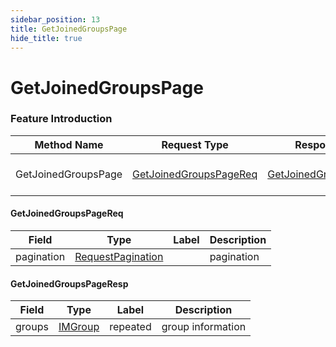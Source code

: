 ```yaml
---
sidebar_position: 13
title: GetJoinedGroupsPage
hide_title: true
---
```


# GetJoinedGroupsPage

### Feature Introduction



| Method Name | Request Type | Response Type | Description |
| ----------- | ------------ | ------------- | ------------- |
| GetJoinedGroupsPage | [GetJoinedGroupsPageReq](docs/group/index.mdx#GetJoinedGroupsPageReq) | [GetJoinedGroupsPageResp](docs/group/index.mdx#GetJoinedGroupsPageResp) | get joined groups by page |
 

#### GetJoinedGroupsPageReq
| Field | Type | Label | Description |
| ----- | ---- | ----- | ----------- |
| pagination | [RequestPagination](docs/common/index.mdx#RequestPagination) |  | pagination |
 

#### GetJoinedGroupsPageResp
| Field | Type | Label | Description |
| ----- | ---- | ----- | ----------- |
| groups | [IMGroup](docs/shared/index.mdx#IMGroup) | repeated | group information |



